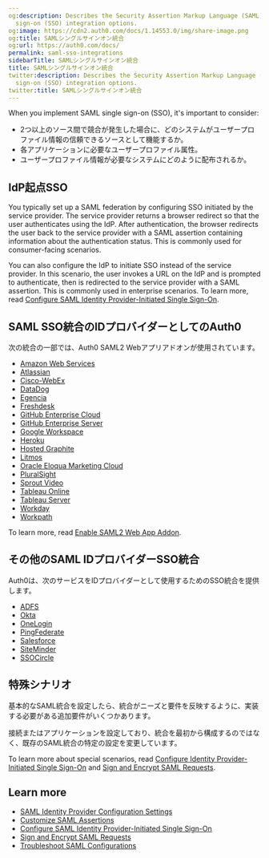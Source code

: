 ```yaml
---
og:description: Describes the Security Assertion Markup Language (SAML) for single
  sign-on (SSO) integration options.
og:image: https://cdn2.auth0.com/docs/1.14553.0/img/share-image.png
og:title: SAMLシングルサインオン統合
og:url: https://auth0.com/docs/
permalink: saml-sso-integrations
sidebarTitle: SAMLシングルサインオン統合
title: SAMLシングルサインオン統合
twitter:description: Describes the Security Assertion Markup Language (SAML) for single
  sign-on (SSO) integration options.
twitter:title: SAMLシングルサインオン統合
---
```


When you implement <Tooltip tip="Security Assertion Markup Language (SAML): Standardized protocol allowing two parties to exchange authentication information without a password." cta="View Glossary" href="/docs/glossary?term=SAML">SAML</Tooltip> <Tooltip tip="Security Assertion Markup Language (SAML): Standardized protocol allowing two parties to exchange authentication information without a password." cta="View Glossary" href="/docs/glossary?term=single+sign-on">single sign-on</Tooltip> (SSO), it's important to consider:

* 2つ以上のソース間で競合が発生した場合に、どのシステムがユーザープロファイル情報の信頼できるソースとして機能するか。
* 各アプリケーションに必要なユーザープロファイル属性。
* ユーザープロファイル情報が必要なシステムにどのように配布されるか。

## IdP起点SSO

You typically set up a SAML federation by configuring SSO initiated by the service provider. The service provider returns a browser redirect so that the user authenticates using the <Tooltip tip="Identity Provider (IdP): Service that stores and manages digital identities." cta="View Glossary" href="/docs/glossary?term=IdP">IdP</Tooltip>. After authentication, the browser redirects the user back to the service provider with a SAML assertion containing information about the authentication status. This is commonly used for consumer-facing scenarios.

You can also configure the IdP to initiate SSO instead of the service provider. In this scenario, the user invokes a URL on the IdP and is prompted to authenticate, then is redirected to the service provider with a SAML assertion. This is commonly used in enterprise scenarios. To learn more, read [Configure SAML Identity Provider-Initiated Single Sign-On](/docs/authenticate/protocols/saml/saml-sso-integrations/identity-provider-initiated-single-sign-on).

## SAML SSO統合のIDプロバイダーとしてのAuth0

次の統合の一部では、Auth0 SAML2 Webアプリアドオンが使用されています。

* [Amazon Web Services](/docs/authenticate/single-sign-on/outbound-single-sign-on/configure-auth0-saml-identity-provider/configure-saml2-web-app-addon-for-aws)
* [Atlassian](/docs/authenticate/single-sign-on/outbound-single-sign-on/configure-auth0-saml-identity-provider/configure-auth0-as-identity-provider-for-atlassian)
* [Cisco-WebEx](/docs/authenticate/single-sign-on/outbound-single-sign-on/configure-auth0-saml-identity-provider/configure-auth0-as-identity-provider-for-cisco-webex)
* [DataDog](/docs/authenticate/single-sign-on/outbound-single-sign-on/configure-auth0-saml-identity-provider/configure-auth0-as-identity-provider-for-datadog)
* [Egencia](/docs/authenticate/single-sign-on/outbound-single-sign-on/configure-auth0-saml-identity-provider/configure-auth0-as-identity-provider-for-egencia)
* [Freshdesk](/docs/authenticate/single-sign-on/outbound-single-sign-on/configure-auth0-saml-identity-provider/configure-auth0-as-identity-provider-for-freshdesk)
* [GitHub Enterprise Cloud](/docs/authenticate/single-sign-on/outbound-single-sign-on/configure-auth0-saml-identity-provider/configure-saml2-web-app-addon-for-github-enterprise-server)
* [GitHub Enterprise Server](/docs/authenticate/single-sign-on/outbound-single-sign-on/configure-auth0-saml-identity-provider/configure-saml2-web-app-addon-for-github-enterprise-server)
* [Google Workspace](/docs/authenticate/single-sign-on/outbound-single-sign-on/configure-auth0-saml-identity-provider/configure-auth0-as-idp-for-google-g-suite)
* [Heroku](/docs/authenticate/single-sign-on/outbound-single-sign-on/configure-auth0-saml-identity-provider/configure-saml2-web-app-addon-for-heroku)
* [Hosted Graphite](/docs/authenticate/single-sign-on/outbound-single-sign-on/configure-auth0-saml-identity-provider/configure-auth0-as-identity-provider-for-hosted-graphite)
* [Litmos](/docs/authenticate/single-sign-on/outbound-single-sign-on/configure-auth0-saml-identity-provider/configure-auth0-as-identity-provider-for-litmos)
* [Oracle Eloqua Marketing Cloud](/docs/authenticate/single-sign-on/outbound-single-sign-on/configure-auth0-saml-identity-provider/configure-saml2-addon-eloqua)
* [PluralSight](/docs/authenticate/single-sign-on/outbound-single-sign-on/configure-auth0-saml-identity-provider/configure-auth0-as-identity-provider-for-pluralsight)
* [Sprout Video](/docs/authenticate/single-sign-on/outbound-single-sign-on/configure-auth0-saml-identity-provider/configure-auth0-as-identity-provider-for-sprout-video)
* [Tableau Online](/docs/authenticate/single-sign-on/outbound-single-sign-on/configure-auth0-saml-identity-provider/configure-auth0-as-identity-provider-for-tableau-online)
* [Tableau Server](/docs/authenticate/single-sign-on/outbound-single-sign-on/configure-auth0-saml-identity-provider/configure-auth0-as-identity-provider-for-tableau-server)
* [Workday](/docs/authenticate/single-sign-on/outbound-single-sign-on/configure-auth0-saml-identity-provider/configure-auth0-as-identity-provider-for-workday)
* [Workpath](/docs/authenticate/single-sign-on/outbound-single-sign-on/configure-auth0-saml-identity-provider/configure-auth0-as-identity-provider-for-workpath)

To learn more, read [Enable SAML2 Web App Addon](/docs/authenticate/protocols/saml/saml-sso-integrations/enable-saml2-web-app-addon).

## その他のSAML IDプロバイダーSSO統合

Auth0は、次のサービスをIDプロバイダーとして使用するためのSSO統合を提供します。

* [ADFS](/docs/authenticate/protocols/saml/saml-sso-integrations/configure-auth0-saml-service-provider/configure-adfs-saml-connections)
* [Okta](/docs/authenticate/protocols/saml/saml-sso-integrations/configure-auth0-saml-service-provider/configure-okta-as-saml-identity-provider)
* [OneLogin](/docs/authenticate/protocols/saml/saml-sso-integrations/configure-auth0-saml-service-provider/configure-onelogin-as-saml-identity-provider)
* [PingFederate](/docs/authenticate/protocols/saml/saml-sso-integrations/configure-auth0-saml-service-provider/configure-pingfederate-as-saml-identity-provider)
* [Salesforce](/docs/authenticate/protocols/saml/saml-sso-integrations/configure-auth0-saml-service-provider/configure-salesforce-as-saml-identity-provider)
* [SiteMinder](/docs/authenticate/protocols/saml/saml-sso-integrations/configure-auth0-saml-service-provider/configure-siteminder-as-saml-identity-provider)
* [SSOCircle](/docs/authenticate/protocols/saml/saml-sso-integrations/configure-auth0-saml-service-provider/configure-ssocircle-as-saml-identity-provider)

## 特殊シナリオ

基本的なSAML統合を設定したら、統合がニーズと要件を反映するように、実装する必要がある追加要件がいくつかあります。

接続またはアプリケーションを設定しており、統合を最初から構成するのではなく、既存のSAML統合の特定の設定を変更しています。

To learn more about special scenarios, read [Configure Identity Provider-Initiated Single Sign-On](/docs/authenticate/protocols/saml/saml-sso-integrations/identity-provider-initiated-single-sign-on) and [Sign and Encrypt SAML Requests](/docs/authenticate/protocols/saml/saml-sso-integrations/sign-and-encrypt-saml-requests).

## Learn more

* [SAML Identity Provider Configuration Settings](/docs/authenticate/protocols/saml/saml-identity-provider-configuration-settings)
* [Customize SAML Assertions](/docs/authenticate/protocols/saml/saml-configuration/customize-saml-assertions)
* [Configure SAML Identity Provider-Initiated Single Sign-On](/docs/authenticate/protocols/saml/saml-sso-integrations/identity-provider-initiated-single-sign-on)
* [Sign and Encrypt SAML Requests](/docs/authenticate/protocols/saml/saml-sso-integrations/sign-and-encrypt-saml-requests)
* [Troubleshoot SAML Configurations](/docs/troubleshoot/authentication-issues/troubleshoot-saml-configurations)